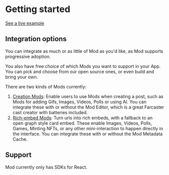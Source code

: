 # Getting started

[See a live example](https://example-nextjs.modprotocol.org)

## Integration options

You can integrate as much or as little of Mod as you'd like, as Mod supports progressive adoption.

You also have free choice of which Mods you want to support in your App. You can pick and choose from our open source ones, or even build and bring your own.

There are two kinds of Mods currently:

1. [Creation Mods](/creation.mdx): Enable users to use Mods when creating a post, such as Mods for adding Gifs, Images, Videos, Polls or using AI.
   You can integrate these with or without the Mod Editor, which is a great Farcaster cast creator with batteries included.
2. [Rich-embed Mods](rich-embeds.mdx): Turn urls into rich embeds, with a fallback to an open graph style card embed. These enable Images, Videos, Polls, Games, Minting NFTs,
   or any other mini-interaction to happen directly in the interface.
   You can integrate these with or without the Mod Metadata Cache.

## Support

Mod currently only has SDKs for React.
